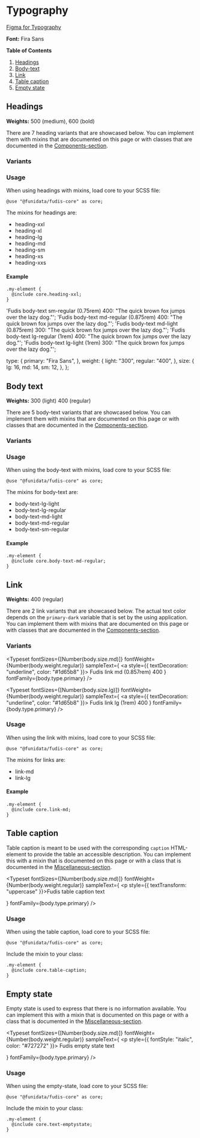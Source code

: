 
<Meta title="Foundations/Typography" />

# Typography

[Figma for Typography](https://www.figma.com/file/a6G6ZD6W3tlq0qmUkdvdp1/Fudis-DS-Foundations?type=design&node-id=26-193&mode=design&t=WlBPoaV8ItZbOjWm-0)

**Font:** Fira Sans

**Table of Contents**

1. [Headings](#headings)
2. [Body-text](#body-text)
3. [Link](#link)
4. [Table caption](#table-caption)
5. [Empty state](#empty-state)

## Headings

**Weights:** 500 (medium), 600 (bold)

There are 7 heading variants that are showcased below. You can implement them with mixins that are documented on this page or with classes that are documented in the [Components-section](/story/components-typography-heading--double-extra-large).

### Variants

<Typeset
  fontSizes={[Number(36)]}
  fontWeight="500"
  sampleText="Fudis heading XXL (2.25rem) 500"
  fontFamily="Fira Sans"
/>

<Typeset
  fontSizes={[Number(28)]}
  fontWeight="500"
  sampleText="Fudis heading XL (1.75rem) 500"
  fontFamily="Fira Sans"
/>

<Typeset
  fontSizes={[Number(24)]}
  fontWeight="500"
  sampleText="Fudis heading LG (1.5rem) 500"
  fontFamily="Fira Sans"
/>

<Typeset
  fontSizes={[Number(20)]}
  fontWeight="500"
  sampleText="Fudis heading MD (1.25rem) 500"
  fontFamily="Fira Sans"
/>

<Typeset
  fontSizes={[Number(18)]}
  fontWeight="500"
  sampleText="Fudis heading SM (1.125rem) 500"
  fontFamily="Fira Sans"
/>

<Typeset
  fontSizes={[Number(16)]}
  fontWeight="600"
  sampleText="Fudis heading XS (1rem) 600"
  fontFamily="Fira Sans"
/>

<Typeset
  fontSizes={[Number(14)]}
  fontWeight="600"
  sampleText="Fudis heading XXS (0.857rem) 600"
  fontFamily="Fira Sans"
/>

### Usage

When using headings with mixins, load core to your SCSS file:

```
@use "@funidata/fudis-core" as core;
```

The mixins for headings are:

- heading-xxl
- heading-xl
- heading-lg
- heading-md
- heading-sm
- heading-xs
- heading-xxs

#### Example

```
.my-element {
  @include core.heading-xxl;
}
```

  'Fudis body-text sm-regular (0.75rem) 400: "The quick brown fox jumps over the lazy dog."';
  'Fudis body-text md-regular (0.875rem) 400: "The quick brown fox jumps over the lazy dog."';
  'Fudis body-text md-light (0.875rem) 300: "The quick brown fox jumps over the lazy dog."';
  'Fudis body-text lg-regular (1rem) 400: "The quick brown fox jumps over the lazy dog."';
  'Fudis body-text lg-light (1rem) 300: "The quick brown fox jumps over the lazy dog."';

  type: {
    primary: "Fira Sans",
  },
  weight: {
    light: "300",
    regular: "400",
  },
  size: {
    lg: 16,
    md: 14,
    sm: 12,
  },
};

## Body text

**Weights:** 300 (light) 400 (regular)

There are 5 body-text variants that are showcased below. You can implement them with mixins that are documented on this page or with classes that are documented in the [Components-section](/story/components-typography-bodytext--large-regular).

### Variants

<Typeset
  fontSizes={[Number(body.size.lg)]}
  fontWeight={Number(body.weight.regular)}
  sampleText={body_lg}
  fontFamily={body.type.primary}
/>

<Typeset
  fontSizes={[Number(body.size.lg)]}
  fontWeight={Number(body.weight.light)}
  sampleText={body_lg_light}
  fontFamily={body.type.primary}
/>

<Typeset
  fontSizes={[Number(body.size.md)]}
  fontWeight={Number(body.weight.regular)}
  sampleText={body_md}
  fontFamily={body.type.primary}
/>

<Typeset
  fontSizes={[Number(body.size.md)]}
  fontWeight={Number(body.weight.light)}
  sampleText={body_md_light}
  fontFamily={body.type.primary}
/>

<Typeset
  fontSizes={[Number(body.size.sm)]}
  fontWeight={Number(body.weight.regular)}
  sampleText={body_sm}
  fontFamily={body.type.primary}
/>

### Usage

When using the body-text with mixins, load core to your SCSS file:

```
@use "@funidata/fudis-core" as core;
```

The mixins for body-text are:

- body-text-lg-light
- body-text-lg-regular
- body-text-md-light
- body-text-md-regular
- body-text-sm-regular

#### Example

```
.my-element {
  @include core.body-text-md-regular;
}
```

## Link

**Weights:** 400 (regular)

There are 2 link variants that are showcased below. The actual text color depends on the `primary-dark` variable that is set by the using application. You can implement them with mixins that are documented on this page or with classes that are documented in the [Components-section](/story/components-typography-link--medium).

### Variants

<Typeset
  fontSizes={[Number(body.size.md)]}
  fontWeight={Number(body.weight.regular)}
  sampleText={
    <a style={{ textDecoration: "underline", color: "#1d65b8" }}>
      Fudis link md (0.857rem) 400
    </a>
  }
  fontFamily={body.type.primary}
/>

<Typeset
  fontSizes={[Number(body.size.lg)]}
  fontWeight={Number(body.weight.regular)}
  sampleText={
    <a style={{ textDecoration: "underline", color: "#1d65b8" }}>
      Fudis link lg (1rem) 400
    </a>
  }
  fontFamily={body.type.primary}
/>

### Usage

When using the link with mixins, load core to your SCSS file:

```
@use "@funidata/fudis-core" as core;
```

The mixins for links are:

- link-md
- link-lg

#### Example

```
.my-element {
  @include core.link-md;
}
```

## Table caption

Table caption is meant to be used with the corresponding `caption` HTML-element to provide the table an accessible description. You can implement this with a mixin that is documented on this page or with a class that is documented in the [Miscellaneous-section](/story/components-typography-miscellaneous--table-caption).

<Typeset
  fontSizes={[Number(body.size.md)]}
  fontWeight={Number(body.weight.regular)}
  sampleText={
    <p style={{ textTransform: "uppercase" }}>Fudis table caption text</p>
  }
  fontFamily={body.type.primary}
/>

### Usage

When using the table caption, load core to your SCSS file:

```
@use "@funidata/fudis-core" as core;
```

Include the mixin to your class:

```
.my-element {
  @include core.table-caption;
}
```

## Empty state

Empty state is used to express that there is no information available. You can implement this with a mixin that is documented on this page or with a class that is documented in the [Miscellaneous-section](/story/components-typography-miscellaneous--empty-state).

<Typeset
  fontSizes={[Number(body.size.md)]}
  fontWeight={Number(body.weight.regular)}
  sampleText={
    <p style={{ fontStyle: "italic", color: "#727272" }}>
      Fudis empty state text
    </p>
  }
  fontFamily={body.type.primary}
/>

### Usage

When using the empty-state, load core to your SCSS file:

```
@use "@funidata/fudis-core" as core;
```

Include the mixin to your class:

```
.my-element {
  @include core.text-emptystate;
}
```
